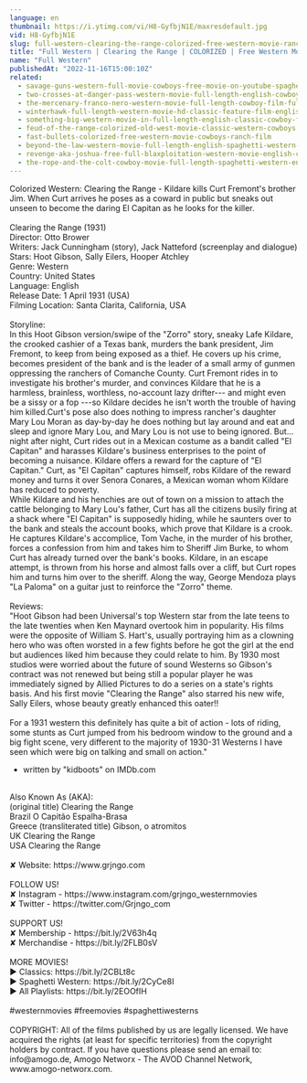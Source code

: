 ```yaml
---
language: en
thumbnail: https://i.ytimg.com/vi/H8-GyfbjN1E/maxresdefault.jpg
vid: H8-GyfbjN1E
slug: full-western-clearing-the-range-colorized-free-western-movie-ranch-film-cowboys
title: "Full Western | Clearing the Range | COLORIZED | Free Western Movie | Ranch Film | Cowboys"
name: "Full Western"
publishedAt: "2022-11-16T15:00:10Z"
related:
  - savage-guns-western-full-movie-cowboys-free-movie-on-youtube-spaghetti-western
  - two-crosses-at-danger-pass-western-movie-full-length-english-cowboy-film
  - the-mercenary-franco-nero-western-movie-full-length-cowboy-film-full-movie
  - winterhawk-full-length-western-movie-hd-classic-feature-film-english-free-full-westerns
  - something-big-western-movie-in-full-length-english-classic-cowboy-film-free-full-westerns
  - feud-of-the-range-colorized-old-west-movie-classic-western-cowboys
  - fast-bullets-colorized-free-western-movie-cowboys-ranch-film
  - beyond-the-law-western-movie-full-length-english-spaghetti-western-full-free-youtube-movies
  - revenge-aka-joshua-free-full-blaxploitation-western-movie-english-classic-feature-film
  - the-rope-and-the-colt-cowboy-movie-full-length-spaghetti-western-english-free-full-westerns
---
```


Colorized Western: Clearing the Range - Kildare kills Curt Fremont's brother Jim. When Curt arrives he poses as a coward in public but sneaks out unseen to become the daring El Capitan as he looks for the killer.<br />
<br />
Clearing the Range (1931)<br />
Director: Otto Brower<br />
Writers: Jack Cunningham (story), Jack Natteford (screenplay and dialogue)<br />
Stars: Hoot Gibson, Sally Eilers, Hooper Atchley<br />
Genre: Western<br />
Country: United States<br />
Language: English<br />
Release Date: 1 April 1931 (USA)<br />
Filming Location: Santa Clarita, California, USA<br />
<br />
Storyline:<br />
In this Hoot Gibson version/swipe of the "Zorro" story, sneaky Lafe Kildare, the crooked cashier of a Texas bank, murders the bank president, Jim Fremont, to keep from being exposed as a thief. He covers up his crime, becomes president of the bank and is the leader of a small army of gunmen oppressing the ranchers of Comanche County. Curt Fremont rides in to investigate his brother's murder, and convinces Kildare that he is a harmless, brainless, worthless, no-account lazy drifter--- and might even be a sissy or a fop ---so Kildare decides he isn't worth the trouble of having him killed.Curt's pose also does nothing to impress rancher's daughter Mary Lou Moran as day-by-day he does nothing but lay around and eat and sleep and ignore Mary Lou, and Mary Lou is not use to being ignored. But... night after night, Curt rides out in a Mexican costume as a bandit called "El Capitan" and harasses Kildare's business enterprises to the point of becoming a nuisance. Kildare offers a reward for the capture of "El Capitan." Curt, as "El Capitan" captures himself, robs Kildare of the reward money and turns it over Senora Conares, a Mexican woman whom Kildare has reduced to poverty. <br />
While Kildare and his henchies are out of town on a mission to attach the cattle belonging to Mary Lou's father, Curt has all the citizens busily firing at a shack where "El Capitan" is supposedly hiding, while he saunters over to the bank and steals the account books, which prove that Kildare is a crook. He captures Kildare's accomplice, Tom Vache, in the murder of his brother, forces a confession from him and takes him to Sheriff Jim Burke, to whom Curt has already turned over the bank's books. Kildare, in an escape attempt, is thrown from his horse and almost falls over a cliff, but Curt ropes him and turns him over to the sheriff. Along the way, George Mendoza plays "La Paloma" on a guitar just to reinforce the "Zorro" theme.<br />
<br />
Reviews:<br />
"Hoot Gibson had been Universal's top Western star from the late teens to the late twenties when Ken Maynard overtook him in popularity. His films were the opposite of William S. Hart's, usually portraying him as a clowning hero who was often worsted in a few fights before he got the girl at the end but audiences liked him because they could relate to him. By 1930 most studios were worried about the future of sound Westerns so Gibson's contract was not renewed but being still a popular player he was immediately signed by Allied Pictures to do a series on a state's rights basis. And his first movie "Clearing the Range" also starred his new wife, Sally Eilers, whose beauty greatly enhanced this oater!!<br />
<br />
For a 1931 western this definitely has quite a bit of action - lots of riding, some stunts as Curt jumped from his bedroom window to the ground and a big fight scene, very different to the majority of 1930-31 Westerns I have seen which were big on talking and small on action."<br />
- written by "kidboots" on IMDb.com<br />
<br />
Also Known As (AKA):<br />
(original title) Clearing the Range<br />
Brazil O Capitão Espalha-Brasa<br />
Greece (transliterated title) Gibson, o atromitos<br />
UK Clearing the Range<br />
USA Clearing the Range<br />
<br />
✘ Website: https://www.grjngo.com<br />
<br />
FOLLOW US!<br />
✘ Instagram - https://www.instagram.com/grjngo_westernmovies<br />
✘ Twitter - https://twitter.com/Grjngo_com<br />
<br />
SUPPORT US!<br />
✘ Membership - https://bit.ly/2V63h4q<br />
✘ Merchandise - https://bit.ly/2FLB0sV<br />
<br />
MORE MOVIES! <br />
► Classics: https://bit.ly/2CBLt8c <br />
► Spaghetti Western: https://bit.ly/2CyCe8I <br />
► All Playlists: https://bit.ly/2EOOfIH <br />
<br />
#westernmovies #freemovies #spaghettiwesterns<br />
<br />
COPYRIGHT: All of the films published by us are legally licensed. We have acquired the rights (at least for specific territories) from the copyright holders by contract. If you have questions please send an email to: info@amogo.de, Amogo Networx - The AVOD Channel Network, www.amogo-networx.com.